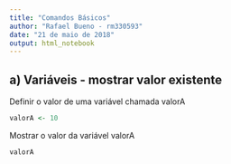 ```yaml
---
title: "Comandos Básicos"
author: "Rafael Bueno - rm330593"
date: "21 de maio de 2018"
output: html_notebook
---
```


## a) Variáveis - mostrar valor existente

Definir o valor de uma variável chamada valorA

```r
valorA <- 10
```

Mostrar o valor da variável valorA

```r
valorA
```